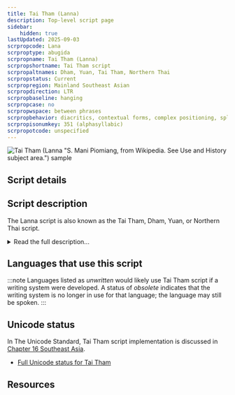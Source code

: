 ```yaml
---
title: Tai Tham (Lanna)
description: Top-level script page
sidebar:
    hidden: true
lastUpdated: 2025-09-03
scrpropcode: Lana
scrproptype: abugida
scrpropname: Tai Tham (Lanna)
scrpropshortname: Tai Tham script
scrpropaltnames: Dham, Yuan, Tai Tham, Northern Thai
scrpropstatus: Current
scrpropregion: Mainland Southeast Asian
scrpropdirection: LTR
scrpropbaseline: hanging
scrpropcase: no
scrpropwspace: between phrases
scrpropbehavior: diacritics, contextual forms, complex positioning, split graphs, required ligatures
scrpropisonumkey: 351 (alphasyllabic)
scrpropotcode: unspecified
---
```



![Tai Tham (Lanna "S. Mani Piomiang, from Wikipedia. See Use and History subject area.") sample](../images/lana-sample.png "S. Mani Piomiang, from Wikipedia. See Use and History subject area.")

## Script details

<ScriptDetails />

## Script description

The Lanna script is also known as the Tai Tham, Dham, Yuan, or Northern Thai script.

<details>
<summary>Read the full description...</summary>It has been used for writing the Northern Thai, Lü and Khün languages. Northern Thai is the biggest language group which uses the script, with 6million speakers, but literacy is low. Lü is now written in the [New Tai Lue](/scrlang/scripts/talu) script, although some speakers born before 1950 are still literate in Lanna. The script has religious significance and is used in Buddhist monasteries.

Consonants bear an inherent [a] vowel, which can be modified using dependent vowel symbols which are joined to the consonant. Combinations of dependent vowels are used to represent glides and diphthongs. Some basic vowels are represented by [digraphs](/reference/glossary#multig), that is, the symbol used to represent them consists of more than one component. There are also eight independent vowel symbols which are used at the start of a syllable. Some vowels are used only for specific languages.

Most consonants take two forms: a full form and a combining form. The combining form tends to be smaller and is written below or alongside a full consonant. The Lanna script is unusual in that joining a full and a combining consonant does not necessarily produce a consonant cluster; the inherent vowel in the first consonant may still be present. 

![](../images/lana-LannaKLA.png)

A combining consonant can also join to a dependent vowel in a closed syllable, or to represent the first consonant of the following syllable. In these cases, it is often down to the preference of the writer whether the full or the subjoined form of a consonant is used. Hence, there are different ways of spelling many words.

In addition, there are seven dependent consonant symbols which are used at the end of a syllable or to form consonant clusters. Some of these are specific to particular languages.

There are three classes of consonants, which helps to indicate the tone of a syllable. Vowel length also partly determines tone. In addition, various language-specific tone marks are used to further represent tone.

Four script-specific punctuation marks are used, in combination with Latin punctuation. Other non-alphabetic symbols are used to mark the beginning and end of sections of text. There are also three logographs representing 'village', 'city' and 'heaven'. 

![](../images/lana-LannaLogs.png)

Lanna has two sets of digits, representing the numbers 0-9. One of these is used largely for religious purposes; the other is in common use. It is speculated that the common set, called hora, was historically used for astrological purposes, 'hora' being name of one of the main branches of Vedic astrology. Numbers 1-4 in  each system are shown below.

![](../images/lana-LannaDigits.png)
</details>

## Languages that use this script

:::note
Languages listed as _unwritten_ would likely use Tai Tham script if a writing system were developed. A status of _obsolete_ indicates that the writing system is no longer in use for that language; the language may still be spoken.
:::

<WsList script='Lana' wsMax='5' />

## Unicode status

In The Unicode Standard, Tai Tham script implementation is discussed in [Chapter 16 Southeast Asia](http://www.unicode.org/versions/latest/ch16.pdf).

- [Full Unicode status for Tai Tham](/scrlang/unicode/lana-unicode)



## Resources

<ScriptResources detailSummary='seemore' />

